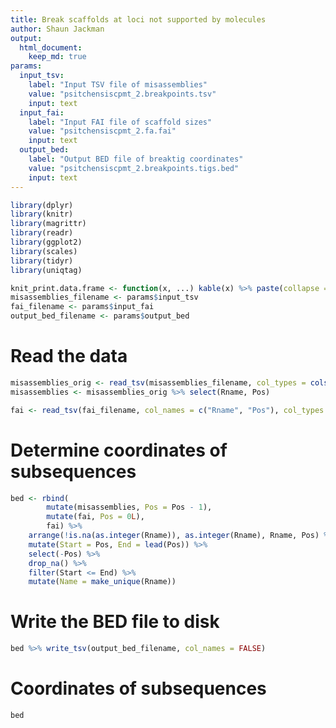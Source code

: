 ```yaml
---
title: Break scaffolds at loci not supported by molecules
author: Shaun Jackman
output:
  html_document:
    keep_md: true
params:
  input_tsv:
    label: "Input TSV file of misassemblies"
    value: "psitchensiscpmt_2.breakpoints.tsv"
    input: text
  input_fai:
    label: "Input FAI file of scaffold sizes"
    value: "psitchensiscpmt_2.fa.fai"
    input: text
  output_bed:
    label: "Output BED file of breaktig coordinates"
    value: "psitchensiscpmt_2.breakpoints.tigs.bed"
    input: text
---
```


```r
library(dplyr)
library(knitr)
library(magrittr)
library(readr)
library(ggplot2)
library(scales)
library(tidyr)
library(uniqtag)

knit_print.data.frame <- function(x, ...) kable(x) %>% paste(collapse = "\n") %>% asis_output
misassemblies_filename <- params$input_tsv
fai_filename <- params$input_fai
output_bed_filename <- params$output_bed
```

# Read the data
```r
misassemblies_orig <- read_tsv(misassemblies_filename, col_types = cols(Rname = col_character()))
misassemblies <- misassemblies_orig %>% select(Rname, Pos)

fai <- read_tsv(fai_filename, col_names = c("Rname", "Pos"), col_types = "ci---")
```

# Determine coordinates of subsequences
```r
bed <- rbind(
		mutate(misassemblies, Pos = Pos - 1),
		mutate(fai, Pos = 0L),
		fai) %>%
	arrange(!is.na(as.integer(Rname)), as.integer(Rname), Rname, Pos) %>%
	mutate(Start = Pos, End = lead(Pos)) %>%
	select(-Pos) %>%
	drop_na() %>%
	filter(Start <= End) %>%
	mutate(Name = make_unique(Rname))
```

# Write the BED file to disk
```r
bed %>% write_tsv(output_bed_filename, col_names = FALSE)
```

# Coordinates of subsequences
```r
bed
```
